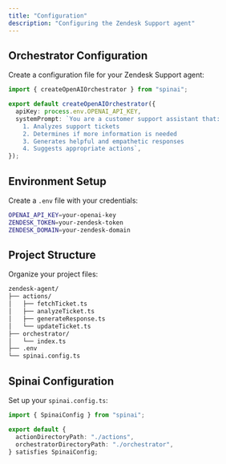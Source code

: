 ```yaml
---
title: "Configuration"
description: "Configuring the Zendesk Support agent"
---
```


## Orchestrator Configuration

Create a configuration file for your Zendesk Support agent:

```typescript orchestrator/openai.ts
import { createOpenAIOrchestrator } from "spinai";

export default createOpenAIOrchestrator({
  apiKey: process.env.OPENAI_API_KEY,
  systemPrompt: `You are a customer support assistant that:
    1. Analyzes support tickets
    2. Determines if more information is needed
    3. Generates helpful and empathetic responses
    4. Suggests appropriate actions`,
});
```

## Environment Setup

Create a `.env` file with your credentials:

```bash .env
OPENAI_API_KEY=your-openai-key
ZENDESK_TOKEN=your-zendesk-token
ZENDESK_DOMAIN=your-zendesk-domain
```

## Project Structure

Organize your project files:

```bash
zendesk-agent/
├── actions/
│   ├── fetchTicket.ts
│   ├── analyzeTicket.ts
│   ├── generateResponse.ts
│   └── updateTicket.ts
├── orchestrator/
│   └── index.ts
├── .env
└── spinai.config.ts
```

## Spinai Configuration

Set up your `spinai.config.ts`:

```typescript spinai.config.ts
import { SpinaiConfig } from "spinai";

export default {
  actionDirectoryPath: "./actions",
  orchestratorDirectoryPath: "./orchestrator",
} satisfies SpinaiConfig;
```
